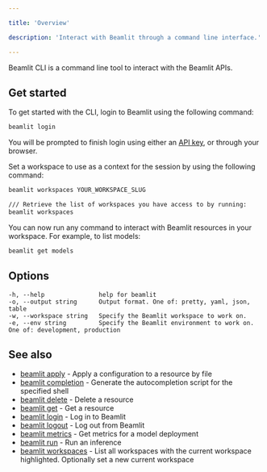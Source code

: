 ```yaml
---

title: 'Overview'

description: 'Interact with Beamlit through a command line interface.'

---
```


Beamlit CLI is a command line tool to interact with the Beamlit APIs.

## Get started

To get started with the CLI, login to Beamlit using the following command:

```bash
beamlit login
```

You will be prompted to finish login using either an [API key](../Security/Access-tokens.md), or through your browser.

Set a workspace to use as a context for the session by using the following command:

```bash
beamlit workspaces YOUR_WORKSPACE_SLUG

/// Retrieve the list of workspaces you have access to by running:
beamlit workspaces
```

You can now run any command to interact with Beamlit resources in your workspace. For example, to list models:

```bash
beamlit get models
```

## **Options**

```
-h, --help               help for beamlit
-o, --output string      Output format. One of: pretty, yaml, json, table
-w, --workspace string   Specify the Beamlit workspace to work on.
-e, --env string         Specify the Beamlit environment to work on. One of: development, production
```

## See also

- [beamlit apply](https://www.notion.so/beamlit_apply.md) - Apply a configuration to a resource by file
- [beamlit completion](https://www.notion.so/beamlit_completion.md) - Generate the autocompletion script for the specified shell
- [beamlit delete](https://www.notion.so/beamlit_delete.md) - Delete a resource
- [beamlit get](https://www.notion.so/beamlit_get.md) - Get a resource
- [beamlit login](https://www.notion.so/beamlit_login.md) - Log in to Beamlit
- [beamlit logout](https://www.notion.so/beamlit_logout.md) - Log out from Beamlit
- [beamlit metrics](https://www.notion.so/beamlit_metrics.md) - Get metrics for a model deployment
- [beamlit run](https://www.notion.so/beamlit_run.md) - Run an inference
- [beamlit workspaces](https://www.notion.so/beamlit_workspaces.md) - List all workspaces with the current workspace highlighted. Optionally set a new current workspace